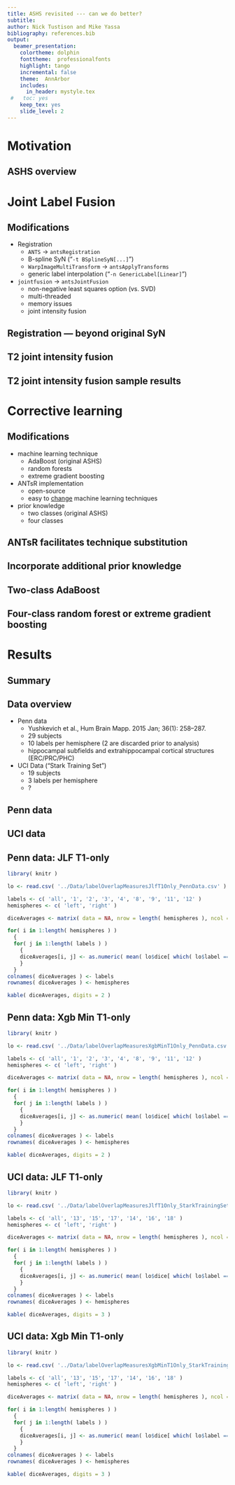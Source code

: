 ```yaml
---
title: ASHS revisited --- can we do better?
subtitle:
author: Nick Tustison and Mike Yassa
bibliography: references.bib
output:
  beamer_presentation:
    colortheme: dolphin
    fonttheme:  professionalfonts
    highlight: tango
    incremental: false
    theme:  AnnArbor
    includes:
      in_header: mystyle.tex
 #   toc: yes
    keep_tex: yes
    slide_level: 2
---
```



# Motivation

<!--

* Difficult to run
* What is the effect of the heuristics?
* Does not use the the latest technology.
* What about all the T1 data?

-->

## ASHS overview

\centering
\includegraphics[width=0.85 \textwidth]{../Figures/ashs.png}

# Joint Label Fusion

## Modifications

* Registration
    * ``ANTS`` $\rightarrow$ ``antsRegistration``
    * B-spline SyN ("``-t BSplineSyN[...]``")
    * ``WarpImageMultiTransform`` $\rightarrow$ ``antsApplyTransforms``
    * generic label interpolation  ("``-n GenericLabel[Linear]``")
* ``jointfusion`` $\rightarrow$ ``antsJointFusion``
    * non-negative least squares option (vs. SVD)
    * multi-threaded
    * memory issues
    * joint intensity fusion

## Registration --- beyond original SyN

\centering
\includegraphics[width=0.85 \textwidth]{../Figures/Frontiers_ITK.png}

\vspace{2mm}

\centering
\includegraphics[width=0.85 \textwidth]{../Figures/Frontiers_BSplineSyN.png}

## T2 joint intensity fusion

\centering
\includegraphics[width=0.85 \textwidth]{../Figures/jifNormalization.png}

## T2 joint intensity fusion sample results

\centering
\includegraphics[width=0.85 \textwidth]{../Figures/jifResults.png}

# Corrective learning

## Modifications

* machine learning technique
    * AdaBoost (original ASHS)
    * random forests
    * extreme gradient boosting
* ANTsR implementation
    * open-source
    * easy to [change](https://github.com/stnava/ANTsR/blob/master/R/segmentationRefinement.R#L375-L413) machine learning techniques
* prior knowledge
    * two classes (original ASHS)
    * four classes


<!--
##

\centering
\includegraphics[width=1.0 \textwidth]{../Figures/Lecture01/Lecture_01_42.png}

<p style="text-align: center; font-size: 4px">http://www.yisongyue.com/courses/cs155/2016_winter/lectures/Lecture_01.pdf</p>

## $error = bias + variance$

\centering
\includegraphics[width=1.0 \textwidth]{../Figures/Lecture01/Lecture_01_43.png}

##

\centering
\includegraphics[width=1.0 \textwidth]{../Figures/Lecture01/Lecture_01_44.png}

##

\centering
\includegraphics[width=1.0 \textwidth]{../Figures/Lecture01/Lecture_01_45.png}

## $error = bias + variance$

\centering
\includegraphics[width=0.85 \textwidth]{../Figures/Lecture01/Lecture_01_46.png}

##

\centering
\includegraphics[width=1.0 \textwidth]{../Figures/Lecture01/Lecture_01_47.png}

##

\centering
\includegraphics[width=1.0 \textwidth]{../Figures/Lecture01/Lecture_01_48.png}

##

\centering
\includegraphics[width=1.0 \textwidth]{../Figures/Lecture01/Lecture_01_49.png}
-->

##

\centering
\includegraphics[width=0.85 \textwidth]{../Figures/machineLearningTechniques.png}

##  ANTsR facilitates technique substitution

\centering
\includegraphics[width=0.85 \textwidth]{../Figures/segRefinement.png}

## Incorporate additional prior knowledge

\centering
\includegraphics[width=0.85 \textwidth]{../Figures/correctiveLearning001.png}

## Two-class AdaBoost

\centering
\includegraphics[width=0.85 \textwidth]{../Figures/correctiveLearning002.png}

## Four-class random forest or extreme gradient boosting

\centering
\includegraphics[width=0.85 \textwidth]{../Figures/correctiveLearning003.png}

# Results

## Summary

\centering
\includegraphics[width=0.85 \textwidth]{../Figures/summaryResults.png}

## Data overview

* Penn data
    * Yushkevich et al., Hum Brain Mapp. 2015 Jan; 36(1): 258–287.
    * 29 subjects
    * 10 labels per hemisphere (2 are discarded prior to analysis)
    * hippocampal subfields and extrahippocampal cortical structures (ERC/PRC/PHC)

* UCI Data ("Stark Training Set")
    * 19 subjects
    * 3 labels per hemisphere
    * ?

## Penn data

\centering
\includegraphics[width=1 \textwidth]{../Figures/pennResults.png}

## UCI data

\centering
\includegraphics[width=1 \textwidth]{../Figures/uciResults.png}


## Penn data:  JLF T1-only

```r
library( knitr )

lo <- read.csv( '../Data/labelOverlapMeasuresJlfT1Only_PennData.csv' )

labels <- c( 'all', '1', '2', '3', '4', '8', '9', '11', '12' )
hemispheres <- c( 'left', 'right' )

diceAverages <- matrix( data = NA, nrow = length( hemispheres ), ncol = length( labels ) )

for( i in 1:length( hemispheres ) )
  {
  for( j in 1:length( labels ) )
    {
    diceAverages[i, j] <- as.numeric( mean( lo$dice[ which( lo$label == labels[j] & lo$hemisphere == hemispheres[i] ) ]) )
    }
  }
colnames( diceAverages ) <- labels
rownames( diceAverages ) <- hemispheres

kable( diceAverages, digits = 2 )
```

## Penn data:  Xgb Min T1-only

```r
library( knitr )

lo <- read.csv( '../Data/labelOverlapMeasuresXgbMinT1Only_PennData.csv' )

labels <- c( 'all', '1', '2', '3', '4', '8', '9', '11', '12' )
hemispheres <- c( 'left', 'right' )

diceAverages <- matrix( data = NA, nrow = length( hemispheres ), ncol = length( labels ) )

for( i in 1:length( hemispheres ) )
  {
  for( j in 1:length( labels ) )
    {
    diceAverages[i, j] <- as.numeric( mean( lo$dice[ which( lo$label == labels[j] & lo$hemisphere == hemispheres[i] ) ], na.rm = TRUE) )
    }
  }
colnames( diceAverages ) <- labels
rownames( diceAverages ) <- hemispheres

kable( diceAverages, digits = 2 )
```

## UCI data:  JLF T1-only

```r
library( knitr )

lo <- read.csv( '../Data/labelOverlapMeasuresJlfT1Only_StarkTrainingSet.csv' )

labels <- c( 'all', '13', '15', '17', '14', '16', '18' )
hemispheres <- c( 'left', 'right' )

diceAverages <- matrix( data = NA, nrow = length( hemispheres ), ncol = length( labels ) )

for( i in 1:length( hemispheres ) )
  {
  for( j in 1:length( labels ) )
    {
    diceAverages[i, j] <- as.numeric( mean( lo$dice[ which( lo$label == labels[j] & lo$hemisphere == hemispheres[i] ) ]) )
    }
  }
colnames( diceAverages ) <- labels
rownames( diceAverages ) <- hemispheres

kable( diceAverages, digits = 3 )
```

## UCI data:  Xgb Min T1-only

```r
library( knitr )

lo <- read.csv( '../Data/labelOverlapMeasuresXgbMinT1Only_StarkTrainingSet.csv' )

labels <- c( 'all', '13', '15', '17', '14', '16', '18' )
hemispheres <- c( 'left', 'right' )

diceAverages <- matrix( data = NA, nrow = length( hemispheres ), ncol = length( labels ) )

for( i in 1:length( hemispheres ) )
  {
  for( j in 1:length( labels ) )
    {
    diceAverages[i, j] <- as.numeric( mean( lo$dice[ which( lo$label == labels[j] & lo$hemisphere == hemispheres[i] ) ]) )
    }
  }
colnames( diceAverages ) <- labels
rownames( diceAverages ) <- hemispheres

kable( diceAverages, digits = 3 )
```
